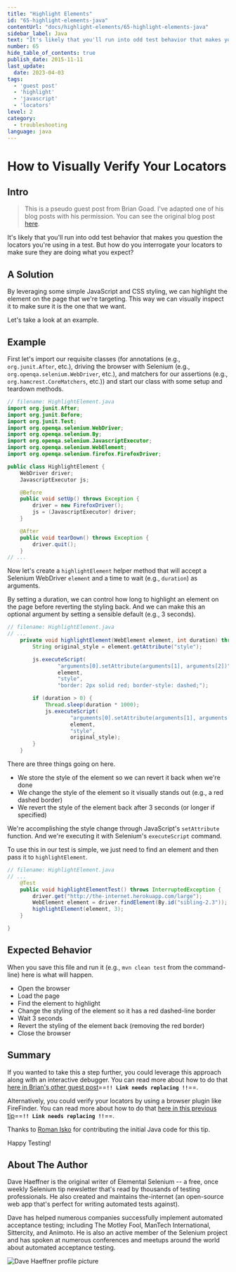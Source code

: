 ```yaml
---
title: "Highlight Elements"
id: "65-highlight-elements-java"
contentUrl: "docs/highlight-elements/65-highlight-elements-java"
sidebar_label: Java
text: "It's likely that you'll run into odd test behavior that makes you question the locators you're using in a test. But how do you interrogate your locators to make sure they are doing what you expect?"
number: 65
hide_table_of_contents: true
publish_date: 2015-11-11
last_update:
  date: 2023-04-03
tags:
  - 'guest post'
  - 'highlight'
  - 'javascript'
  - 'locators'
level: 2
category:
  - troubleshooting
language: java
---
```


# How to Visually Verify Your Locators

## Intro

>This is a pseudo guest post from Brian Goad. I've adapted one of his blog posts with his permission. You can see the original blog post [here](http://swdandruby.wordpress.com/2013/07/19/did-i-select-the-right-element/).

It's likely that you'll run into odd test behavior that makes you question the locators you're using in a test. But how do you interrogate your locators to make sure they are doing what you expect?

## A Solution

By leveraging some simple JavaScript and CSS styling, we can highlight the element on the page that we're targeting. This way we can visually inspect it to make sure it is the one that we want.

Let's take a look at an example.

## Example

First let's import our requisite classes (for annotations (e.g., `org.junit.After`, etc.), driving the browser with Selenium (e.g., `org.openqa.selenium.WebDriver`, etc.), and matchers for our assertions (e.g., `org.hamcrest.CoreMatchers`, etc.)) and start our class with some setup and teardown methods.

```java
// filename: HighlightElement.java
import org.junit.After;
import org.junit.Before;
import org.junit.Test;
import org.openqa.selenium.WebDriver;
import org.openqa.selenium.By;
import org.openqa.selenium.JavascriptExecutor;
import org.openqa.selenium.WebElement;
import org.openqa.selenium.firefox.FirefoxDriver;

public class HighlightElement {
    WebDriver driver;
    JavascriptExecutor js;

    @Before
    public void setUp() throws Exception {
        driver = new FirefoxDriver();
        js = (JavascriptExecutor) driver;
    }

    @After
    public void tearDown() throws Exception {
        driver.quit();
    }
// ...
```

Now let's create a `highlightElement` helper method that will accept a Selenium WebDriver `element` and a time to wait (e.g., `duration`) as arguments.

By setting a duration, we can control how long to highlight an element on the page before reverting the styling back. And we can make this an optional argument by setting a sensible default (e.g., 3 seconds).

```java
// filename: HighlightElement.java
// ...
    private void highlightElement(WebElement element, int duration) throws InterruptedException {
        String original_style = element.getAttribute("style");

        js.executeScript(
                "arguments[0].setAttribute(arguments[1], arguments[2])",
                element,
                "style",
                "border: 2px solid red; border-style: dashed;");

        if (duration > 0) {
            Thread.sleep(duration * 1000);
            js.executeScript(
                    "arguments[0].setAttribute(arguments[1], arguments[2])",
                    element,
                    "style",
                    original_style);
        }
    }
```

There are three things going on here.

+ We store the style of the element so we can revert it back when we're done
+ We change the style of the element so it visually stands out (e.g., a red dashed border)
+ We revert the style of the element back after 3 seconds (or longer if specified)

We're accomplishing the style change through JavaScript's `setAttribute` function. And we're executing it with Selenium's `executeScript` command.

To use this in our test is simple, we just need to find an element and then pass it to `highlightElement`.

```java
// filename: HighlightElement.java
// ...
    @Test
    public void highlightElementTest() throws InterruptedException {
        driver.get("http://the-internet.herokuapp.com/large");
        WebElement element = driver.findElement(By.id("sibling-2.3"));
        highlightElement(element, 3);
    }

}
```

## Expected Behavior

When you save this file and run it (e.g., `mvn clean test` from the command-line) here is what will happen.

+ Open the browser
+ Load the page
+ Find the element to highlight
+ Change the styling of the element so it has a red dashed-line border
+ Wait 3 seconds
+ Revert the styling of the element back (removing the red border)
+ Close the browser

## Summary

If you wanted to take this a step further, you could leverage this approach along with an interactive debugger. You can read more about how to do that [here in Brian's other guest post](http://elementalselenium.com/tips/14-interactive-prompts-revisited)==**`!! Link needs replacing !!`**==.

Alternatively, you could verify your locators by using a browser plugin like FireFinder. You can read more about how to do that [here in this previous tip](http://elementalselenium.com/tips/verifying-locators)==**`!! Link needs replacing !!`**==.

Thanks to [Roman Isko](https://github.com/RomanIsko) for contributing the initial Java code for this tip.

Happy Testing!

## About The Author

Dave Haeffner is the original writer of Elemental Selenium -- a free, once weekly Selenium tip newsletter that's read by thousands of testing professionals. He also created and maintains the-internet (an open-source web app that's perfect for writing automated tests against).

Dave has helped numerous companies successfully implement automated acceptance testing; including The Motley Fool, ManTech International, Sittercity, and Animoto. He is also an active member of the Selenium project and has spoken at numerous conferences and meetups around the world about automated acceptance testing.

![Dave Haeffner profile picture](/img/authors/dave-haeffner.jpeg#author-img 'a title')
